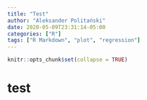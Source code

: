 ```yaml
---
title: "Test"
author: "Aleksander Politański"
date: 2020-05-09T23:31:14-05:00
categories: ["R"]
tags: ["R Markdown", "plot", "regression"]
---
```


```r
knitr::opts_chunk$set(collapse = TRUE)
```

# test
